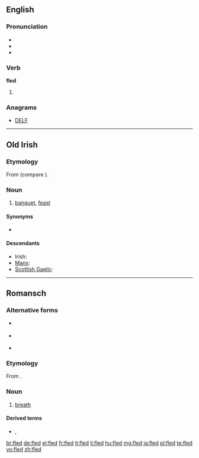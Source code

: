 ==English==

===Pronunciation===
* {{IPA|/ˈflɛd/}}
* {{audio|en-us-fled.ogg|Audio (US)}}
* {{rhymes|ɛd}}

===Verb===
'''fled'''

# {{past of|flee}}

===Anagrams===
* [[DELF#English|DELF]]

----

==Old Irish==

===Etymology===
From {{proto|Celtic|wlidā-|lang=sga}} (compare {{etyl|cy|-}} {{term|gwledd|lang=cy}}).

===Noun===
{{head|sga|noun|g=f}}

# [[banquet]], [[feast]]

====Synonyms====
* {{l|sga|feis}}

====Descendants====
* Irish: {{l|ga|fleá}}
* [[Manx]]: {{l|gv|fleah}}
* [[Scottish Gaelic]]: {{l|gd|fleadh}}

----

==Romansch==

===Alternative forms===
* {{qualifier|Rumantsch Grischun|Sursilvan}} {{l|rm|flad}}
* {{qualifier|Sutsilvan|Surmiran}} {{l|rm|flo}}
* {{qualifier|Vallader}} {{l|rm|flà}}

===Etymology===
From {{etyl|la|rm}} {{term|flatus|flātus|lang=la}}.

===Noun===
{{rm-noun|m}}

# {{context|Puter|lang=rm}} [[breath]] {{qualifier|of air}}

====Derived terms====
* {{l|rm|trer fled}}, {{l|rm|trer il fled}}

[[br:fled]]
[[de:fled]]
[[el:fled]]
[[fr:fled]]
[[it:fled]]
[[li:fled]]
[[hu:fled]]
[[mg:fled]]
[[ja:fled]]
[[pl:fled]]
[[te:fled]]
[[vo:fled]]
[[zh:fled]]